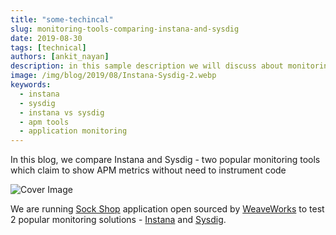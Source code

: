 ```yaml
---
title: "some-techincal"
slug: monitoring-tools-comparing-instana-and-sysdig
date: 2019-08-30
tags: [technical]
authors: [ankit_nayan]
description: in this sample description we will discuss about monitoring tools comparing instana and sysdig
image: /img/blog/2019/08/Instana-Sysdig-2.webp
keywords:
  - instana
  - sysdig
  - instana vs sysdig
  - apm tools
  - application monitoring
---
```


In this blog, we compare Instana and Sysdig - two popular monitoring tools which claim to show APM metrics without need to instrument code

![Cover Image](/img/blog/2019/08/Instana-Sysdig-2.webp)

We are running [Sock Shop](https://github.com/microservices-demo/microservices-demo/) application open sourced by [WeaveWorks](https://www.weave.works/) to test 2 popular monitoring solutions - [Instana](https://www.instana.com/) and [Sysdig](https://sysdig.com/).

